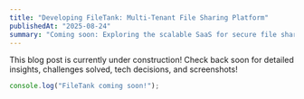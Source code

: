 ```yaml
---
title: "Developing FileTank: Multi-Tenant File Sharing Platform"
publishedAt: "2025-08-24"
summary: "Coming soon: Exploring the scalable SaaS for secure file sharing with pricing tiers."
---
```


This blog post is currently under construction! Check back soon for detailed insights, challenges solved, tech decisions, and screenshots!

```jsx
console.log("FileTank coming soon!");
```

